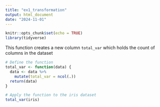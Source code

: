 ```yaml
---
title: "ex1_transformation"
output: html_document
date: "2024-11-01"
---
```


```r
knitr::opts_chunk$set(echo = TRUE)
library(tidyverse)
```

This function creates a new column `total_var` which holds the count of columns in the dataset

```r
# Define the function
total_var <- function(data) {
  data <- data %>% 
    mutate(total_var = ncol(.))
  return(data)
}

# Apply the function to the iris dataset 
total_var(iris)
```


